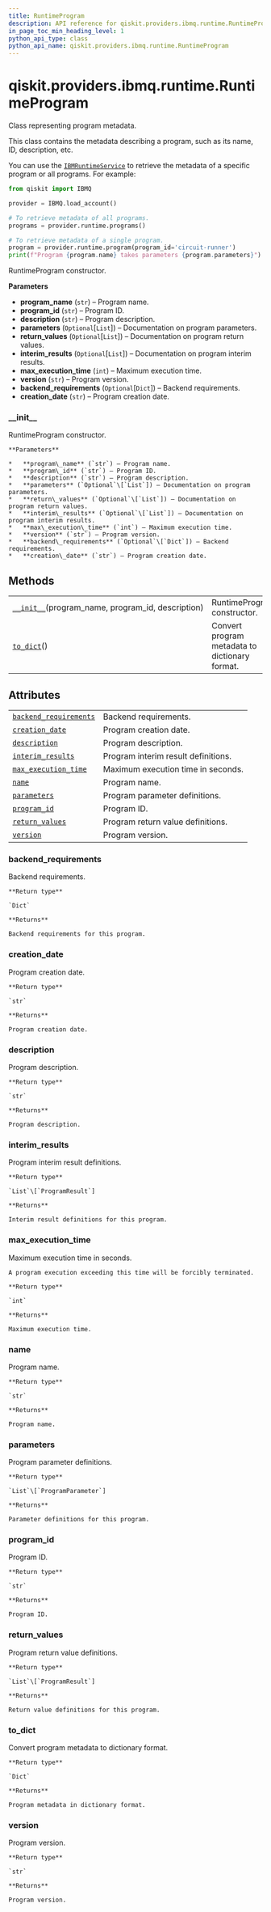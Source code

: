 ```yaml
---
title: RuntimeProgram
description: API reference for qiskit.providers.ibmq.runtime.RuntimeProgram
in_page_toc_min_heading_level: 1
python_api_type: class
python_api_name: qiskit.providers.ibmq.runtime.RuntimeProgram
---
```


# qiskit.providers.ibmq.runtime.RuntimeProgram

<Class id="qiskit.providers.ibmq.runtime.RuntimeProgram" github="https://github.com/qiskit/qiskit-ibmq-provider/tree/stable/0.14/qiskit/providers/ibmq/runtime/runtime_program.py" signature="RuntimeProgram(program_name, program_id, description, parameters=None, return_values=None, interim_results=None, max_execution_time=0, version='0', backend_requirements=None, creation_date='')">
  Class representing program metadata.

  This class contains the metadata describing a program, such as its name, ID, description, etc.

  You can use the [`IBMRuntimeService`](qiskit.providers.ibmq.runtime.IBMRuntimeService "qiskit.providers.ibmq.runtime.IBMRuntimeService") to retrieve the metadata of a specific program or all programs. For example:

  ```python
  from qiskit import IBMQ

  provider = IBMQ.load_account()

  # To retrieve metadata of all programs.
  programs = provider.runtime.programs()

  # To retrieve metadata of a single program.
  program = provider.runtime.program(program_id='circuit-runner')
  print(f"Program {program.name} takes parameters {program.parameters}")
  ```

  RuntimeProgram constructor.

  **Parameters**

  *   **program\_name** (`str`) – Program name.
  *   **program\_id** (`str`) – Program ID.
  *   **description** (`str`) – Program description.
  *   **parameters** (`Optional`\[`List`]) – Documentation on program parameters.
  *   **return\_values** (`Optional`\[`List`]) – Documentation on program return values.
  *   **interim\_results** (`Optional`\[`List`]) – Documentation on program interim results.
  *   **max\_execution\_time** (`int`) – Maximum execution time.
  *   **version** (`str`) – Program version.
  *   **backend\_requirements** (`Optional`\[`Dict`]) – Backend requirements.
  *   **creation\_date** (`str`) – Program creation date.

  ### \_\_init\_\_

  <Function id="qiskit.providers.ibmq.runtime.RuntimeProgram.__init__" name="__init__" signature="__init__(program_name, program_id, description, parameters=None, return_values=None, interim_results=None, max_execution_time=0, version='0', backend_requirements=None, creation_date='')">
    RuntimeProgram constructor.

    **Parameters**

    *   **program\_name** (`str`) – Program name.
    *   **program\_id** (`str`) – Program ID.
    *   **description** (`str`) – Program description.
    *   **parameters** (`Optional`\[`List`]) – Documentation on program parameters.
    *   **return\_values** (`Optional`\[`List`]) – Documentation on program return values.
    *   **interim\_results** (`Optional`\[`List`]) – Documentation on program interim results.
    *   **max\_execution\_time** (`int`) – Maximum execution time.
    *   **version** (`str`) – Program version.
    *   **backend\_requirements** (`Optional`\[`Dict`]) – Backend requirements.
    *   **creation\_date** (`str`) – Program creation date.
  </Function>

  ## Methods

  |                                                                                                                                                                       |                                                |
  | --------------------------------------------------------------------------------------------------------------------------------------------------------------------- | ---------------------------------------------- |
  | [`__init__`](#qiskit.providers.ibmq.runtime.RuntimeProgram.__init__ "qiskit.providers.ibmq.runtime.RuntimeProgram.__init__")(program\_name, program\_id, description) | RuntimeProgram constructor.                    |
  | [`to_dict`](#qiskit.providers.ibmq.runtime.RuntimeProgram.to_dict "qiskit.providers.ibmq.runtime.RuntimeProgram.to_dict")()                                           | Convert program metadata to dictionary format. |

  ## Attributes

  |                                                                                                                                                                  |                                     |
  | ---------------------------------------------------------------------------------------------------------------------------------------------------------------- | ----------------------------------- |
  | [`backend_requirements`](#qiskit.providers.ibmq.runtime.RuntimeProgram.backend_requirements "qiskit.providers.ibmq.runtime.RuntimeProgram.backend_requirements") | Backend requirements.               |
  | [`creation_date`](#qiskit.providers.ibmq.runtime.RuntimeProgram.creation_date "qiskit.providers.ibmq.runtime.RuntimeProgram.creation_date")                      | Program creation date.              |
  | [`description`](#qiskit.providers.ibmq.runtime.RuntimeProgram.description "qiskit.providers.ibmq.runtime.RuntimeProgram.description")                            | Program description.                |
  | [`interim_results`](#qiskit.providers.ibmq.runtime.RuntimeProgram.interim_results "qiskit.providers.ibmq.runtime.RuntimeProgram.interim_results")                | Program interim result definitions. |
  | [`max_execution_time`](#qiskit.providers.ibmq.runtime.RuntimeProgram.max_execution_time "qiskit.providers.ibmq.runtime.RuntimeProgram.max_execution_time")       | Maximum execution time in seconds.  |
  | [`name`](#qiskit.providers.ibmq.runtime.RuntimeProgram.name "qiskit.providers.ibmq.runtime.RuntimeProgram.name")                                                 | Program name.                       |
  | [`parameters`](#qiskit.providers.ibmq.runtime.RuntimeProgram.parameters "qiskit.providers.ibmq.runtime.RuntimeProgram.parameters")                               | Program parameter definitions.      |
  | [`program_id`](#qiskit.providers.ibmq.runtime.RuntimeProgram.program_id "qiskit.providers.ibmq.runtime.RuntimeProgram.program_id")                               | Program ID.                         |
  | [`return_values`](#qiskit.providers.ibmq.runtime.RuntimeProgram.return_values "qiskit.providers.ibmq.runtime.RuntimeProgram.return_values")                      | Program return value definitions.   |
  | [`version`](#qiskit.providers.ibmq.runtime.RuntimeProgram.version "qiskit.providers.ibmq.runtime.RuntimeProgram.version")                                        | Program version.                    |

  ### backend\_requirements

  <Function id="qiskit.providers.ibmq.runtime.RuntimeProgram.backend_requirements" name="backend_requirements" signature="property backend_requirements">
    Backend requirements.

    **Return type**

    `Dict`

    **Returns**

    Backend requirements for this program.
  </Function>

  ### creation\_date

  <Function id="qiskit.providers.ibmq.runtime.RuntimeProgram.creation_date" name="creation_date" signature="property creation_date">
    Program creation date.

    **Return type**

    `str`

    **Returns**

    Program creation date.
  </Function>

  ### description

  <Function id="qiskit.providers.ibmq.runtime.RuntimeProgram.description" name="description" signature="property description">
    Program description.

    **Return type**

    `str`

    **Returns**

    Program description.
  </Function>

  ### interim\_results

  <Function id="qiskit.providers.ibmq.runtime.RuntimeProgram.interim_results" name="interim_results" signature="property interim_results">
    Program interim result definitions.

    **Return type**

    `List`\[`ProgramResult`]

    **Returns**

    Interim result definitions for this program.
  </Function>

  ### max\_execution\_time

  <Function id="qiskit.providers.ibmq.runtime.RuntimeProgram.max_execution_time" name="max_execution_time" signature="property max_execution_time">
    Maximum execution time in seconds.

    A program execution exceeding this time will be forcibly terminated.

    **Return type**

    `int`

    **Returns**

    Maximum execution time.
  </Function>

  ### name

  <Function id="qiskit.providers.ibmq.runtime.RuntimeProgram.name" name="name" signature="property name">
    Program name.

    **Return type**

    `str`

    **Returns**

    Program name.
  </Function>

  ### parameters

  <Function id="qiskit.providers.ibmq.runtime.RuntimeProgram.parameters" name="parameters" signature="property parameters">
    Program parameter definitions.

    **Return type**

    `List`\[`ProgramParameter`]

    **Returns**

    Parameter definitions for this program.
  </Function>

  ### program\_id

  <Function id="qiskit.providers.ibmq.runtime.RuntimeProgram.program_id" name="program_id" signature="property program_id">
    Program ID.

    **Return type**

    `str`

    **Returns**

    Program ID.
  </Function>

  ### return\_values

  <Function id="qiskit.providers.ibmq.runtime.RuntimeProgram.return_values" name="return_values" signature="property return_values">
    Program return value definitions.

    **Return type**

    `List`\[`ProgramResult`]

    **Returns**

    Return value definitions for this program.
  </Function>

  ### to\_dict

  <Function id="qiskit.providers.ibmq.runtime.RuntimeProgram.to_dict" name="to_dict" signature="to_dict()">
    Convert program metadata to dictionary format.

    **Return type**

    `Dict`

    **Returns**

    Program metadata in dictionary format.
  </Function>

  ### version

  <Function id="qiskit.providers.ibmq.runtime.RuntimeProgram.version" name="version" signature="property version">
    Program version.

    **Return type**

    `str`

    **Returns**

    Program version.
  </Function>
</Class>

